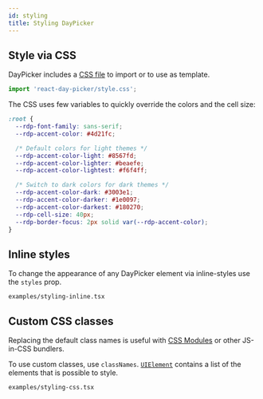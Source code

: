 ```yaml
---
id: styling
title: Styling DayPicker
---
```


## Style via CSS

DayPicker includes a [CSS
file](https://github.com/gpbl/react-day-picker/blob/master/packages/react-day-picker/style.css)
to import or to use as template.

```js
import 'react-day-picker/style.css';
```

The CSS uses few variables to quickly override the colors and the cell size:

```css
:root {
  --rdp-font-family: sans-serif;
  --rdp-accent-color: #4d21fc;

  /* Default colors for light themes */
  --rdp-accent-color-light: #8567fd;
  --rdp-accent-color-lighter: #beaefe;
  --rdp-accent-color-lightest: #f6f4ff;

  /* Switch to dark colors for dark themes */
  --rdp-accent-color-dark: #3003e1;
  --rdp-accent-color-darker: #1e0097;
  --rdp-accent-color-darkest: #180270;
  --rdp-cell-size: 40px;
  --rdp-border-focus: 2px solid var(--rdp-accent-color);
}
```

## Inline styles

To change the appearance of any DayPicker element via inline-styles use the
`styles` prop.

```include
examples/styling-inline.tsx
```

## Custom CSS classes

Replacing the default class names is useful with [CSS
Modules](https://github.com/css-modules/css-modules) or other JS-in-CSS
bundlers.

To use custom classes, use `classNames`. [`UIElement`](/api/enums/uielement)
contains a list of the elements that is possible to style.

```include
examples/styling-css.tsx
```
